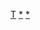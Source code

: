 {{noteTA|
|G1=Table Tennis
|T=zh-hans:Category:乒乓球运动员小作品;zh-hant:Category:乒乓球運動員小作品;zh-hk:Category:乒乓球運動員小作品;zh-tw:Category:桌球運動員小作品;zh-mo:Category:乒乓球运动员小作品;
}}
{{hiddencat}}

[[Category:运动员小作品|T]]
[[Category:乒乓球小作品|*]]
[[Category:乒乓球運動員|*]]